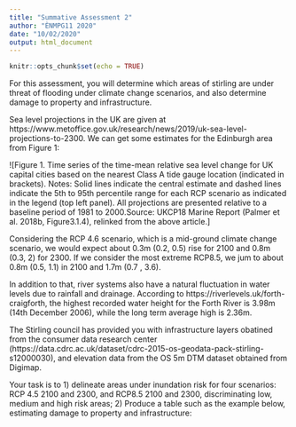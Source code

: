 ```yaml
---
title: "Summative Assessment 2"
author: "ÈNMPG11 2020"
date: "10/02/2020"
output: html_document
---
```


```r
knitr::opts_chunk$set(echo = TRUE)
```

For this assessment, you will determine which areas of stirling are under threat of flooding under climate change scenarios, and also determine damage to property and infrastructure. 

Sea level projections in the UK are given at https://www.metoffice.gov.uk/research/news/2019/uk-sea-level-projections-to-2300. We can get some estimates for the Edinburgh area from Figure 1:

![Figure 1. Time series of the time-mean relative sea level change for UK capital cities based on the nearest Class A tide gauge location (indicated in brackets). Notes: Solid lines indicate the central estimate and dashed lines indicate the 5th to 95th percentile range for each RCP scenario as indicated in the legend (top left panel). All projections are presented relative to a baseline period of 1981 to 2000.Source: UKCP18 Marine Report (Palmer et al. 2018b, Figure3.1.4), relinked from the above article.]

Considering the RCP 4.6 scenario, which is a mid-ground climate change scenario, we would expect about 0.3m (0.2, 0.5) rise for 2100 and 0.8m (0.3, 2) for 2300. If we consider the most extreme RCP8.5, we jum to about 0.8m (0.5, 1.1) in 2100 and 1.7m (0.7 , 3.6). 

In addition to that, river systems also have a natural fluctuation in water levels due to rainfall and drainage. According to https://riverlevels.uk/forth-craigforth, the highest recorded water height for the Forth River is 3.98m (14th December 2006), while the long term average high is 2.36m. 

The Stirling council has provided you with infrastructure layers obatined from the consumer data research center (https://data.cdrc.ac.uk/dataset/cdrc-2015-os-geodata-pack-stirling-s12000030), and elevation data from the OS 5m DTM dataset obtained from Digimap.

Your task is to 1) delineate areas under inundation risk for four scenarios: RCP 4.5 2100 and 2300, and RCP8.5 2100 and 2300, discriminating low, medium and high risk areas; 2) Produce a table such as the example below, estimating damage to property and infrastructure:

